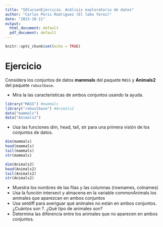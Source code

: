 ```yaml
---
title: "SOlucionEjercicio. Análisis exploratorio de datos"
author: "Carlos Peris Rodriguez (El lobo feroz)"
date: "2023-10-11"
output:
  html_document: default
  pdf_document: default
---
```


```r
knitr::opts_chunk$set(echo = TRUE)
```

# Ejercicio
Considera los conjuntos de datos **mammals** del paquete `MASS` y **Animals2** del paquete `robustbase`.

+ Mira la las características de ambos conjuntos usando la ayuda.

```r
library("MASS") #mammals
library("robustbase") #Animals2
data("mammals")
data("Animals2")
```

+ Usa las funciones dim, head, tail, str para una primera visión de los conjuntos de datos.

```r
dim(mammals)
head(mammals)
tail(mammals)
str(mammals)

dim(Animals2)
head(Animals2)
tail(Animals2)
str(Animals2)
```

+ Muestra los nombres de las filas y las columnas (rownames, colnames)
+ Usa la función intersect y almacena en la variable commonAnimals los aminales que aparezcan en ambos conjuntos
+ Usa setdiff para averiguar qué animales no están en ambos conjuntos. ¿Cuántos son ?. ¿Qué tipo de animales son?
+ Determina las diferencia entre los animales que no aparecen en ambos conjuntos.



```r

```

